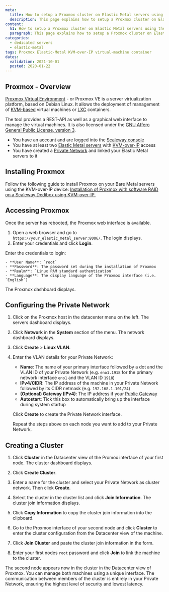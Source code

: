 ```yaml
---
meta:
  title: How to setup a Proxmox cluster on Elastic Metal servers using Private Networks
  description: This page explains how to setup a Proxmox cluster on Elastic Metal servers using the Private Networks feature
content:
  h1: How to setup a Proxmox cluster on Elastic Metal servers using the Private Networks feature
  paragraph: This page explains how to setup a Proxmox cluster on Elastic Metal servers using the Private Networks feature
categories:
  - dedicated servers
  - elastic-metal
tags: Proxmox Elastic-Metal KVM-over-IP virtual-machine container
dates:
  validation: 2021-10-01
  posted: 2020-01-22
---
```


## Proxmox - Overview

[Proxmox Virtual Environment](https://www.proxmox.com/en/proxmox-ve) - or Proxmox VE is a server virtualization platform, based on Debian Linux. It allows the deployment of management of [KVM-based](https://www.linux-kvm.org/page/Main_Page) virtual machines or [LXC](https://linuxcontainers.org/) containers.

The tool provides a REST-API as well as a graphical web interface to manage the virtual machines. It is also licensed under the [GNU Affero General Public License, version 3](https://www.gnu.org/licenses/agpl-3.0.html).

<Message type="requirement">

- You have an account and are logged into the [Scaleway console](https://console.scaleway.com)
- You have at least two [Elastic Metal servers](https://www.scaleway.com/en/dedibox/) with [KVM-over-IP](/dedibox/kvm-over-ip/concepts/#kvm-over-ip) access
- You have created a [Private Network](ADD_LINK) and linked your Elastic Metal servers to it

</Message>

## Installing Proxmox

Follow the following guide to install Proxmox on your Bare Metal servers using the KVM-over-IP device: [Installation of Proxmox with software RAID on a Scaleway Dedibox using KVM-over-IP.](/tutorials/proxmox-softraid/)

## Accessing Proxmox

Once the server has rebooted, the Proxmox web interface is available.

1. Open a web browser and go to `https://your_elastic_metal_server:8006/`. The login displays. 
2. Enter your credentials and click **Login**.

  Enter the credentials to login:

    - **User Name**: `root`
    - **Password**: The password set during the installation of Proxmox
    - **Realm**: `Linux PAM standard authentication`
    - **Language**: The display language of the Proxmox interface (i.e. `English`)

  The Proxmox dashboard displays.

## Configuring the Private Network

1. Click on the Proxmox host in the datacenter menu on the left. The servers dashboard displays.

2. Click **Network** in the **System** section of the menu. The network dashboard displays. 

3. Click **Create** > **Linux VLAN**. 

    <Lightframe src="scaleway-proxmox-network-dashboard.png" alt="" />

4. Enter the VLAN details for your Private Network: 

    <Lightfrae src="scaleway-proxmox-vlan-details.png" alt="" />

    * **Name**: The name of your primary interface followed by a dot and the VLAN ID of your Private Network (e.g. `eno1.1918` for the primary network interface `eno1` and the VLAN ID `1918`)
    * **IPv4/CIDR**: The IP address of the machine in your Private Network followed by its CIDR netmask (e.g. `192.168.1.101/24`)
    * **(Optional) Gateway (IPv4)**: The IP address if your [Public Gateway](/network/vpc/concepts#public-gateway) 
    * **Autostart**: Tick this box to automatically bring up the interface during system startup

    Click **Create** to create the Private Network interface.

    <Message type="note">

    Repeat the steps above on each node you want to add to your Private Network.

    </Message>

## Creating a Cluster 

1. Click **Cluster** in the Datacenter view of the Promox interface of your first node. The cluster dashboard displays.

    <Lightframe src="scaleway-proxmox-cluster-overview.png" alt="" />

2. Click **Create Cluster**. 

3. Enter a name for the cluster and select your Private Network as cluster network. Then click **Create**. 

    <Lightbox src="scaleway-proxmox-create-cluster.png" alt="" />

4. Select the cluster in the cluster list and click **Join Information**. The cluster join information displays.

    <Lightbox src="scaleway-proxmox-cluster-list.png" alt="" />

5. Click **Copy Information** to copy the cluster join information into the clipboard. 

6. Go to the Proxmox interface of your second node and click **Cluster** to enter the cluster configuration from the Datacenter view of the machine. 

7. Click **Join Cluster** and paste the cluster join information in the form. 
8. Enter your first nodes `root` password and click **Join** to link the machine to the cluster. 

    <Lightbox src="scaleway-proxmox-join-cluster.png" alt="" />

The second node appears now in the cluster in the Datacenter view of Proxmox. You can manage both machines using a unique interface. The communication between members of the cluster is entirely in your Private Network, ensuring the highest level of security and lowest latency. 

<Lightbox src="scalexay-proxmox-cluster-created.png" alt="" />